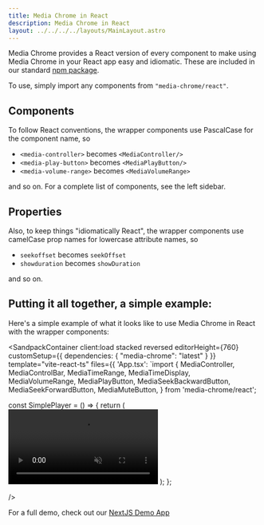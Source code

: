 ```yaml
---
title: Media Chrome in React
description: Media Chrome in React
layout: ../../../../layouts/MainLayout.astro
---
```



Media Chrome provides a React version of every component to make using Media Chrome in your React app easy and idiomatic. These are included in our standard [npm package](https://www.npmjs.com/package/media-chrome).

To use, simply import any components from `"media-chrome/react"`.

## Components

To follow React conventions, the wrapper components use PascalCase for the component name, so

- `<media-controller>` becomes `<MediaController/>`
- `<media-play-button>` becomes `<MediaPlayButton/>`
- `<media-volume-range>` becomes `<MediaVolumeRange>`

and so on. For a complete list of components, see the left sidebar.

## Properties

Also, to keep things "idiomatically React", the wrapper components use camelCase prop names for lowercase attribute names, so

- `seekoffset` becomes `seekOffset`
- `showduration` becomes `showDuration`

and so on.

## Putting it all together, a simple example:

Here's a simple example of what it looks like to use Media Chrome in React with the wrapper components:

<SandpackContainer
  client:load
  stacked
  reversed
  editorHeight={760}
  customSetup={{
    dependencies: {
      "media-chrome": "latest"
    }
  }}
  template="vite-react-ts"
  files={{
    'App.tsx': `import {
  MediaController,
  MediaControlBar,
  MediaTimeRange,
  MediaTimeDisplay,
  MediaVolumeRange,
  MediaPlayButton,
  MediaSeekBackwardButton,
  MediaSeekForwardButton,
  MediaMuteButton,
} from 'media-chrome/react';

const SimplePlayer = () => {
  return (
    <MediaController>
      <video
        slot="media"
        src="https://stream.mux.com/DS00Spx1CV902MCtPj5WknGlR102V5HFkDe/high.mp4"
        preload="auto"
        muted
        crossOrigin=""
      />
      <MediaControlBar>
        <MediaPlayButton></MediaPlayButton>
        <MediaSeekBackwardButton></MediaSeekBackwardButton>
        <MediaSeekForwardButton></MediaSeekForwardButton>
        <MediaTimeRange></MediaTimeRange>
        <MediaTimeDisplay showDuration></MediaTimeDisplay>
        <MediaMuteButton></MediaMuteButton>
        <MediaVolumeRange></MediaVolumeRange>
      </MediaControlBar>
    </MediaController>
  );
};

/>


For a full demo, check out our [NextJS Demo App](https://github.com/muxinc/media-chrome/tree/main/examples/nextjs-with-typescript)

